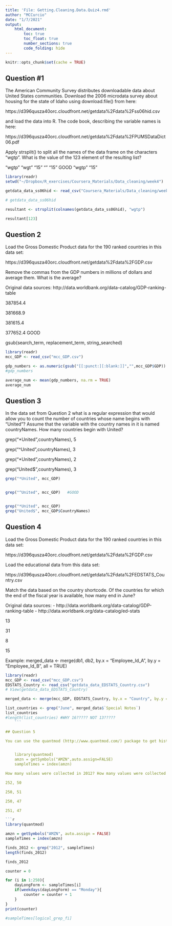 ```yaml
---
title: 'File: Getting.Cleaning.Data.Quiz4.rmd'
author: "MCCurcio"
date: "1/7/2021"
output: 
    html_document:
        toc: true
        toc_float: true
        number_sections: true
        code_folding: hide
---
```


```r
knitr::opts_chunk$set(cache = TRUE)
```

## Question #1

The American Community Survey distributes downloadable data about United States communities. Download the 2006 microdata survey about housing for the state of Idaho using download.file() from here: 

https://d396qusza40orc.cloudfront.net/getdata%2Fdata%2Fss06hid.csv

and load the data into R. The code book, describing the variable names is here:

https://d396qusza40orc.cloudfront.net/getdata%2Fdata%2FPUMSDataDict06.pdf 

Apply strsplit() to split all the names of the data frame on the characters "wgtp". What is the value of the 123 element of the resulting list?

"wgtp"
"wgt" "15"
"" "15"        GOOD
"wgtp" "15"

```r
library(readr)
setwd("~/Dropbox/R_exercises/Coursera_Materials/Data_cleaning/week4")

getdata_data_ss06hid <- read_csv("Coursera_Materials/Data_cleaning/week4/quiz/getdata_data_ss06hid.csv")
```

```r
# getdata_data_ss06hid

resultant <- strsplit(colnames(getdata_data_ss06hid), "wgtp")

resultant[123]
```

## Question 2

Load the Gross Domestic Product data for the 190 ranked countries in this data set:

https://d396qusza40orc.cloudfront.net/getdata%2Fdata%2FGDP.csv

Remove the commas from the GDP numbers in millions of dollars and average them. What is the average?

Original data sources: http://data.worldbank.org/data-catalog/GDP-ranking-table

387854.4

381668.9

381615.4

377652.4 GOOD


gsub(search_term, replacement_term, string_searched)
```r
library(readr)
mcc_GDP <- read_csv("mcc_GDP.csv")

gdp_numbers <- as.numeric(gsub("[[:punct:][:blank:]]","",mcc_GDP$GDP))
#gdp_numbers
```


```r
average_num <- mean(gdp_numbers, na.rm = TRUE)
average_num
```


## Question 3

In the data set from Question 2 what is a regular expression that would allow you to count the number of countries whose name begins with "United"? Assume that the variable with the country names in it is named countryNames. How many countries begin with United? 


grep("*United",countryNames), 5


grep("^United",countryNames), 3


grep("*United",countryNames), 2


grep("United$",countryNames), 3


```r
grep("*United", mcc_GDP)


grep("^United", mcc_GDP)   #GOOD


grep("*United", mcc_GDP)
grep("United$", mcc_GDP$CountryNames)
```


## Question 4
Load the Gross Domestic Product data for the 190 ranked countries in this data set:

https://d396qusza40orc.cloudfront.net/getdata%2Fdata%2FGDP.csv 

Load the educational data from this data set:

https://d396qusza40orc.cloudfront.net/getdata%2Fdata%2FEDSTATS_Country.csv

Match the data based on the country shortcode. Of the countries for which the end of the fiscal year is available, how many end in June?

Original data sources: 
- http://data.worldbank.org/data-catalog/GDP-ranking-table
- http://data.worldbank.org/data-catalog/ed-stats


13

31

8

15

Example:
merged_data <- merge(db1, db2, 
                     by.x = "Employee_Id_A", by.y = "Employee_Id_B",
                     all = TRUE)
```r
library(readr)
mcc_GDP <- read_csv("mcc_GDP.csv")
EDSTATS_Country <- read_csv("getdata_data_EDSTATS_Country.csv")
# View(getdata_data_EDSTATS_Country)
```

```r
merged_data <- merge(mcc_GDP, EDSTATS_Country, by.x = "Country", by.y = "CountryCode", all = FALSE)
```

```r
list_countries <- grep("June", merged_data$`Special Notes`)
list_countries
#length(list_countries) #WHY 16????? NOT 13?????
    ```

## Question 5

You can use the quantmod (http://www.quantmod.com/) package to get historical stock prices for publicly traded companies on the NASDAQ and NYSE. Use the following code to download data on Amazon's stock price and get the times the data was sampled.


    library(quantmod)
    amzn = getSymbols("AMZN",auto.assign=FALSE)
    sampleTimes = index(amzn)

How many values were collected in 2012? How many values were collected on Mondays in 2012?

252, 50

250, 51

250, 47

251, 47

```r
library(quantmod)

amzn = getSymbols("AMZN", auto.assign = FALSE)
sampleTimes = index(amzn)
```

```r
finds_2012 <- grep("2012", sampleTimes)
length(finds_2012)

finds_2012
```

```r
counter = 0

for (i in 1:250){
    dayLongForm <- sampleTimes[i]
    if(weekdays(dayLongForm) == "Monday"){
        counter = counter + 1
    }
}
print(counter)

#sampleTimes[logical_grep_fi]
```














